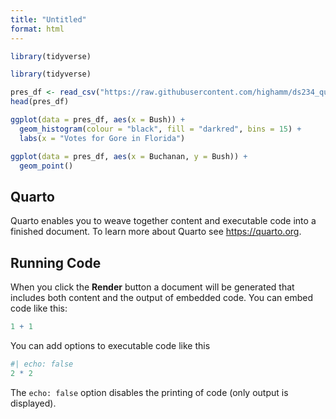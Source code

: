 ```yaml
---
title: "Untitled"
format: html
---
```


```r
library(tidyverse)

library(tidyverse)

pres_df <- read_csv("https://raw.githubusercontent.com/highamm/ds234_quarto/main/data_online/pres2000.csv") 
head(pres_df)

ggplot(data = pres_df, aes(x = Bush)) +
  geom_histogram(colour = "black", fill = "darkred", bins = 15) +
  labs(x = "Votes for Gore in Florida")

ggplot(data = pres_df, aes(x = Buchanan, y = Bush)) +
  geom_point()
```


## Quarto

Quarto enables you to weave together content and executable code into a finished document. To learn more about Quarto see <https://quarto.org>.

## Running Code

When you click the **Render** button a document will be generated that includes both content and the output of embedded code. You can embed code like this:

```r
1 + 1
```

You can add options to executable code like this 

```r
#| echo: false
2 * 2
```

The `echo: false` option disables the printing of code (only output is displayed).
